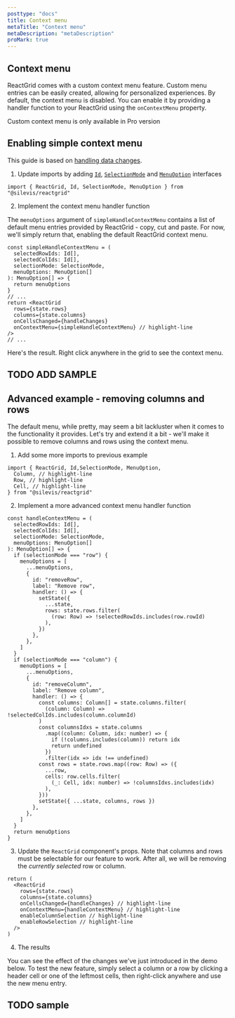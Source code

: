 ```yaml
---
posttype: "docs"
title: Context menu
metaTitle: "Context menu"
metaDescription: "metaDescription"
proMark: true
---
```


## Context menu

ReactGrid comes with a custom context menu feature. Custom menu entries can be easily created,
allowing for personalized experiences.
By default, the context menu is disabled. You can enable it by providing a handler function
to your ReactGrid using the `onContextMenu` property.

<Alert color="warning">
	<i className="tim-icons icon-alert-circle-exc pr-3"></i>
	Custom context menu is only available in Pro version
</Alert>

## Enabling simple context menu

This guide is based on [handling data changes](link).

1. Update imports by adding [`Id`](link), [`SelectionMode`](link) and [`MenuOption`](link) interfaces

```tsx
import { ReactGrid, Id, SelectionMode, MenuOption } from "@silevis/reactgrid"
```

2. Implement the context menu handler function

The `menuOptions` argument of `simpleHandleContextMenu` contains a list of default menu entries
provided by ReactGrid - copy, cut and paste.
For now, we'll simply return that, enabling the default ReactGrid context menu.

```tsx
const simpleHandleContextMenu = (
  selectedRowIds: Id[],
  selectedColIds: Id[],
  selectionMode: SelectionMode,
  menuOptions: MenuOption[]
): MenuOption[] => {
  return menuOptions
}
// ...
return <ReactGrid
  rows={state.rows}
  columns={state.columns}
  onCellsChanged={handleChanges}
  onContextMenu={simpleHandleContextMenu} // highlight-line
/>
// ...
```

Here's the result. Right click anywhere in the grid to see the context menu.

## TODO ADD SAMPLE

## Advanced example - removing columns and rows

The default menu, while pretty, may seem a bit lackluster when it comes to the functionality it provides.
Let's try and extend it a bit - we'll make it possible to remove columns and rows using the context menu.

1. Add some more imports to previous example

```tsx
import { ReactGrid, Id,SelectionMode, MenuOption,
  Column, // highlight-line
  Row, // highlight-line
  Cell, // highlight-line
} from "@silevis/reactgrid"
```

2. Implement a more advanced context menu handler function

```tsx
const handleContextMenu = (
  selectedRowIds: Id[],
  selectedColIds: Id[],
  selectionMode: SelectionMode,
  menuOptions: MenuOption[]
): MenuOption[] => {
  if (selectionMode === "row") {
    menuOptions = [
      ...menuOptions,
      {
        id: "removeRow",
        label: "Remove row",
        handler: () => {
          setState({
            ...state,
            rows: state.rows.filter(
              (row: Row) => !selectedRowIds.includes(row.rowId)
            ),
          })
        },
      },
    ]
  }
  if (selectionMode === "column") {
    menuOptions = [
      ...menuOptions,
      {
        id: "removeColumn",
        label: "Remove column",
        handler: () => {
          const columns: Column[] = state.columns.filter(
            (column: Column) => !selectedColIds.includes(column.columnId)
          )
          const columnsIdxs = state.columns
            .map((column: Column, idx: number) => {
              if (!columns.includes(column)) return idx
              return undefined
            })
            .filter(idx => idx !== undefined)
          const rows = state.rows.map((row: Row) => ({
            ...row,
            cells: row.cells.filter(
              (_: Cell, idx: number) => !columnsIdxs.includes(idx)
            ),
          }))
          setState({ ...state, columns, rows })
        },
      },
    ]
  }
  return menuOptions
}
```

3. Update the `ReactGrid` component's props. Note that columns and rows must be selectable for our feature to work.
After all, we will be removing the *currently selected* row or column.

```tsx
return (
  <ReactGrid
    rows={state.rows}
    columns={state.columns}
    onCellsChanged={handleChanges} // highlight-line
    onContextMenu={handleContextMenu} // highlight-line
    enableColumnSelection // highlight-line
    enableRowSelection // highlight-line
  />
)
```

4. The results

You can see the effect of the changes we've just introduced in the demo below.
To test the new feature, simply select a column or a row by clicking a header cell or one of the leftmost cells,
then right-click anywhere and use the new menu entry.

## TODO sample